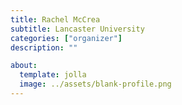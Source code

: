 ```yaml
---
title: Rachel McCrea
subtitle: Lancaster University
categories: ["organizer"]
description: ""

about:
  template: jolla
  image: ../assets/blank-profile.png
---
```

